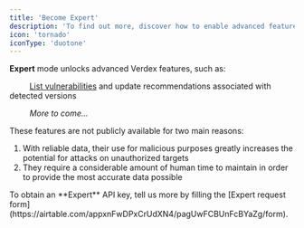 ```yaml
---
title: 'Become Expert'
description: 'To find out more, discover how to enable advanced features with Expert mode.'
icon: 'tornado'
iconType: 'duotone'
---
```


<Icon icon="tornado" iconType="duotone" /> **Expert** mode unlocks advanced Verdex features, such as:

&nbsp;&nbsp;&nbsp;&nbsp;&nbsp;&nbsp;<Icon icon="light-emergency-on" iconType="duotone" />&nbsp;&nbsp;
[List vulnerabilities](/expert/vulnerabilities) and update recommendations associated with detected versions

&nbsp;&nbsp;&nbsp;&nbsp;&nbsp;&nbsp;<Icon icon="sparkles" iconType="duotone" />&nbsp;&nbsp;
_More to come..._

These features are not publicly available for two main reasons:
1. With reliable data, their use for malicious purposes greatly increases the potential for attacks on unauthorized targets
2. They require a considerable amount of human time to maintain in order to provide the most accurate data possible

<Tip>
    To obtain an <Icon icon="tornado" iconType="duotone" /> **Expert** API key, 
    tell us more by filling the [Expert request form](https://airtable.com/appxnFwDPxCrUdXN4/pagUwFCBUnFcBYaZg/form).
</Tip>
